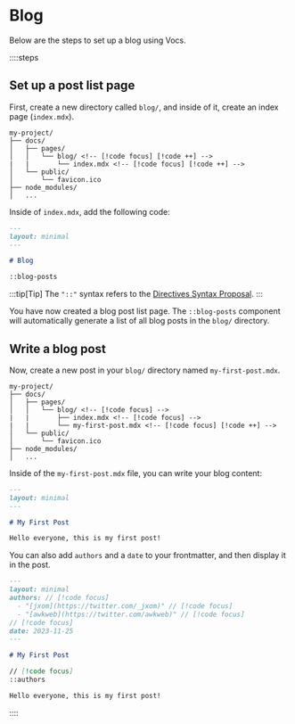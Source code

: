 # Blog

Below are the steps to set up a blog using Vocs.

::::steps

## Set up a post list page

First, create a new directory called `blog/`, and inside of it, create an index page (`index.mdx`).

```
my-project/             
├── docs/
│   ├── pages/
│   │   └── blog/ <!-- [!code focus] [!code ++] -->
|   |       └── index.mdx <!-- [!code focus] [!code ++] -->
│   └── public/
│       └── favicon.ico 
├── node_modules/
│   ...
```

Inside of `index.mdx`, add the following code:

```md [blog/index.mdx]
---
layout: minimal
---

# Blog

::blog-posts
```

:::tip[Tip]
The `"::"` syntax refers to the [Directives Syntax Proposal](https://talk.commonmark.org/t/generic-directives-plugins-syntax/444).
:::

You have now created a blog post list page. The `::blog-posts` component will automatically generate a list of all blog posts in the `blog/` directory.

## Write a blog post

Now, create a new post in your `blog/` directory named `my-first-post.mdx`.

```
my-project/             
├── docs/
│   ├── pages/
│   │   └── blog/ <!-- [!code focus] -->
|   |       ├── index.mdx <!-- [!code focus] -->
|   |       └── my-first-post.mdx <!-- [!code focus] [!code ++] -->
│   └── public/
│       └── favicon.ico 
├── node_modules/
│   ...
```

Inside of the `my-first-post.mdx` file, you can write your blog content:

```md [blog/my-first-post.mdx]
---
layout: minimal
---

# My First Post

Hello everyone, this is my first post!
```

You can also add `authors` and a `date` to your frontmatter, and then display it in the post.

```md [blog/my-first-post.mdx]
---
layout: minimal
authors: // [!code focus]
  - "[jxom](https://twitter.com/_jxom)" // [!code focus]
  - "[awkweb](https://twitter.com/awkweb)" // [!code focus]
// [!code focus]
date: 2023-11-25
---

# My First Post

// [!code focus]
::authors

Hello everyone, this is my first post!
```

::::